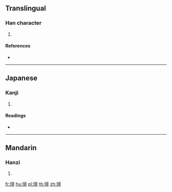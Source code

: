 ==Translingual==

===Han character===
{{Han char|rn=96|rad=玉|as=13|sn=17|four=|canj=MGYWM}}

# {{defn|Han|sort=玉13}}

====References====
* {{Han ref|kx=0743.120|dkj=21282|hdz=21142.060|uh=74AE|ud=29870}}

----

==Japanese==

===Kanji===
{{ja-kanji|grade=|rs=玉13}}

# {{defn|lang=ja|sort=玉13}}

====Readings====
* {{ja-readings|on=[[たん]] (tan)|kun=[[たま]] (tama)|nanori=}}

----

==Mandarin==

===Hanzi===
{{cmn-hanzi|pin=[[tǎn]] ([[tan3]])|wg=t'an<sup>3</sup>}}

# {{defn|lang=cmn|sort=玉13}}

[[fr:璮]]
[[hu:璮]]
[[pl:璮]]
[[th:璮]]
[[zh:璮]]